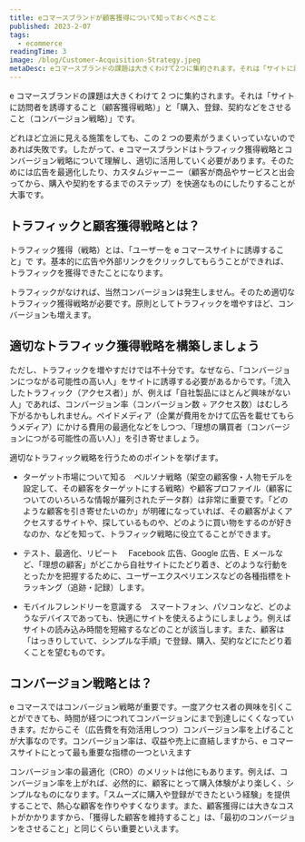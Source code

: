 ```yaml
---
title: eコマースブランドが顧客獲得について知っておくべきこと
published: 2023-2-07
tags:
  - ecommerce
readingTime: 3
image: /blog/Customer-Acquisition-Strategy.jpeg
metaDesc: eコマースブランドの課題は大きくわけて2つに集約されます。それは「サイトに訪問者を誘導すること（顧客獲得戦略）」と「購入、登録、契約などをさせること（コンバージョン戦略）」です。
---
```


e コマースブランドの課題は大きくわけて 2 つに集約されます。それは「サイトに訪問者を誘導すること（顧客獲得戦略）」と「購入、登録、契約などをさせること（コンバージョン戦略）」です。

どれほど立派に見える施策をしても、この 2 つの要素がうまくいっていないのであれば失敗です。したがって、e コマースブランドはトラフィック獲得戦略とコンバージョン戦略について理解し、適切に活用していく必要があります。そのためには広告を最適化したり、カスタムジャーニー（顧客が商品やサービスと出会ってから、購入や契約をするまでのステップ）を快適なものにしたりすることが大事です。

## トラフィックと顧客獲得戦略とは？

トラフィック獲得（戦略）とは、「ユーザーを e コマースサイトに誘導すること」で
す。基本的に広告や外部リンクをクリックしてもらうことができれば、トラフィックを獲得できたことになります。

トラフィックがなければ、当然コンバージョンは発生しません。そのため適切なトラフィック獲得戦略が必要です。原則としてトラフィックを増やすほど、コンバージョンも増えます。

## 適切なトラフィック獲得戦略を構築しましょう

ただし、トラフィックを増やすだけでは不十分です。なぜなら、「コンバージョンにつながる可能性の高い人」をサイトに誘導する必要があるからです。「流入したトラフィック（アクセス者）」が、例えば「自社製品にほとんど興味がない人」であれば、コンバージョン率（コンバージョン数 ÷ アクセス数）はむしろ下がるかもしれません。ペイドメディア（企業が費用をかけて広告を載せてもらうメディア）にかける費用の最適化などをしつつ、「理想の購買者（コンバージョンにつがる可能性の高い人）」を引き寄せましょう。

適切なトラフィック戦略を行うためのポイントを挙げます。

- ターゲット市場について知る　ペルソナ戦略（架空の顧客像・人物モデルを設定して、その顧客をターゲットにする戦略）や顧客プロファイル（顧客についてのいろいろな情報が羅列されたデータ群）は非常に重要です。「どのような顧客を引き寄せたいのか」が明確になっていれば、その顧客がよくアクセスするサイトや、探しているものや、どのように買い物をするのが好きなのか、などを知って、トラフィック戦略に役立てることができます。

- テスト、最適化、リピート　 Facebook 広告、Google 広告、E メールなど、「理想の顧客」がどこから自社サイトにたどり着き、どのような行動をとったかを把握するために、ユーザーエクスペリエンスなどの各種指標をトラッキング（追跡・記録）します。

- モバイルフレンドリーを意識する　スマートフォン、パソコンなど、どのようなデバイスであっても、快適にサイトを使えるようにしましょう。例えばサイトの読み込み時間を短縮するなどのことが該当します。また、顧客は「はっきりしていて、シンプルな手順」で登録、購入、契約などにたどり着くことを望むものです。

<BlogInnerCard slug='blog/10-ways-to-reduce-customer-acquisition-costs' />

## コンバージョン戦略とは？

e コマースではコンバージョン戦略が重要です。一度アクセス者の興味を引くことができても、時間が経つにつれてコンバージョンにまで到達しにくくなっていきます。だからこそ（広告費を有効活用しつつ）コンバージョン率を上げることが大事なのです。コンバージョン率は、収益や売上に直結しますから、e コマースサイトにとって最も重要な指標の一つといえます

<BlogInnerCard slug='investing-in-paid-media-vs-investing-in-cro' lang='en' />

コンバージョン率の最適化（CRO）のメリットは他にもあります。例えば、コンバージョン率を上がれば、必然的に、顧客にとって購入体験がより楽しく、シンプルなものになります。「スムーズに購入や登録ができたという経験」を提供することで、熱心な顧客を作りやすくなります。また、顧客獲得には大きなコストがかかりますから、「獲得した顧客を維持すること」は、「最初のコンバージョンをさせること」と同じくらい重要といえます。

<BlogInnerCard slug='6-ways-to-optimize-ecommerce-conversion-rates' lang='en' />
